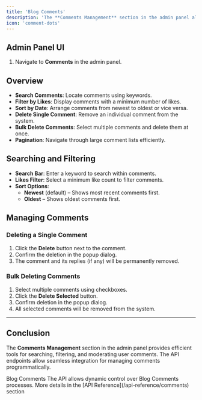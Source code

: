 ```yaml
---
title: 'Blog Comments'
description: 'The **Comments Management** section in the admin panel allows administrators to search, filter, delete, and manage comments on the platform. This section provides a structured approach to handling user-generated comments effectively.'
icon: 'comment-dots'
---
```


## Admin Panel UI

1. Navigate to **Comments** in the admin panel.

## Overview

- **Search Comments**: Locate comments using keywords.
- **Filter by Likes**: Display comments with a minimum number of likes.
- **Sort by Date**: Arrange comments from newest to oldest or vice versa.
- **Delete Single Comment**: Remove an individual comment from the system.
- **Bulk Delete Comments**: Select multiple comments and delete them at once.
- **Pagination**: Navigate through large comment lists efficiently.

## Searching and Filtering

- **Search Bar**: Enter a keyword to search within comments.
- **Likes Filter**: Select a minimum like count to filter comments.
- **Sort Options**:
  - **Newest** (default) – Shows most recent comments first.
  - **Oldest** – Shows oldest comments first.

## Managing Comments

### Deleting a Single Comment
1. Click the **Delete** button next to the comment.
2. Confirm the deletion in the popup dialog.
3. The comment and its replies (if any) will be permanently removed.

### Bulk Deleting Comments
1. Select multiple comments using checkboxes.
2. Click the **Delete Selected** button.
3. Confirm deletion in the popup dialog.
4. All selected comments will be removed from the system.

---

## Conclusion
The **Comments Management** section in the admin panel provides efficient tools for searching, filtering, and moderating user comments. The API endpoints allow seamless integration for managing comments programmatically.

<Tip>
Blog Comments
The API allows dynamic control over Blog Comments processes. More details in the [API Reference](/api-reference/comments) section
</Tip>
